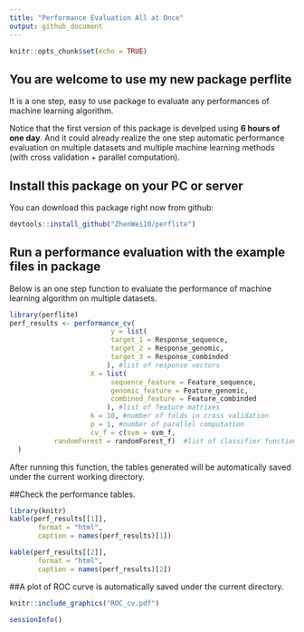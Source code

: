 ```yaml
---
title: "Performance Evaluation All at Once"
output: github_document
---
```


```r
knitr::opts_chunk$set(echo = TRUE)
```

## You are welcome to use my new package perflite

It is a one step, easy to use package to evaluate any performances of machine learning algorithm.

Notice that the first version of this package is develped using **6 hours of one day**.
And it could already realize the one step automatic performance evaluation on multiple datasets and multiple machine learning methods (with cross validation + parallel computation).

## Install this package on your PC or server

You can download this package right now from github:

```r
devtools::install_github("ZhenWei10/perflite")
```

## Run a performance evaluation with the example files in package

Below is an one step function to evaluate the performance of machine learning algorithm on multiple datasets.

```r
library(perflite)
perf_results <- performance_cv(
                         y = list(
                         target_1 = Response_sequence,
                         target_2 = Response_genomic,
                         target_3 = Response_combinded
                        ), #list of response vectors
                    X = list(
                         sequence_feature = Feature_sequence,
                         genomic_feature = Feature_genomic,
                         combined_feature = Feature_combinded
                        ), #list of feature matrixes
                    k = 10, #number of folds in cross validation
                    p = 1, #number of parallel computation
                    cv_f = c(svm = svm_f,
           randomForest = randomForest_f)  #list of classifier functions.
  )
```

After running this function, the tables generated will be automatically saved under the current working directory.

##Check the performance tables.

```r
library(knitr)
kable(perf_results[[1]],
       format = "html", 
       caption = names(perf_results)[1]) 
```


```r
kable(perf_results[[2]],
       format = "html", 
       caption = names(perf_results)[2]) 
```

##A plot of ROC curve is automatically saved under the current directory.

```r
knitr::include_graphics("ROC_cv.pdf")
```

```r
sessionInfo()
```


